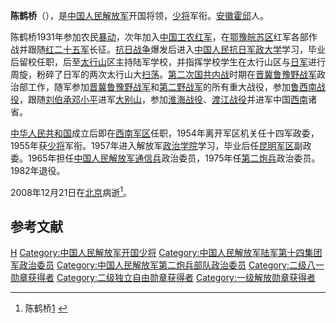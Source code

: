 {{模板:中国人民解放军将领
| name = 陈鹤桥
| image name = Chen Heqiao.jpg
| width = 
| job = [[中国人民解放军|中国人民解放军]]第四任[[中国人民解放军第二炮兵部队|第二炮兵部队政委]]
| job2 = 
| period = 1975年5月 - 1982年11月
| birthname = 
| other_names = 
| foreign_names =
| english_names =
| Sex = 男
| date of birth = {{birth date|1914|8|17}}
| place of birth = {{ROC-1912}}[[安徽|安徽]][[霍邱|霍邱]]
| date of death =  {{death date and age|2008|12|21|1914|8|17}}
| place of death = {{PRC}}[[北京市|北京市]]
| nationality = {{PRC}}
| residence = 
| languages = 
| height = 
| weight = 
| party = {{CPC}}
| rank = [[少将|少将]]
| spouse = 
| relatives = 
| educate = 
*[[中国人民抗日军政大学|中国人民抗日军政大学]]
*[[中国人民解放军政治学院|中国人民解放军政治学院]]
| past = 
| work =
| award = 
*[[中华人民共和国|中华人民共和国]]二级[[八一勋章_(1955年)|八一勋章]]（1955年）
*[[中华人民共和国|中华人民共和国]]二级[[独立自由勋章|独立自由勋章]]（1955年）
*[[中华人民共和国|中华人民共和国]]一级[[解放勋章|解放勋章]]（1955年）
*[[中国人民解放军|中国人民解放军]]一级[[红星功勋荣誉章|红星功勋荣誉章]]（1988年）
| rankrecord= 
*1955年被授予[[少将|少将]]军衔
}}

'''陈鹤桥'''（{{bd|1914年|8月17日|2008年|12月21日|catIdx=C陈}}），是[[中国人民解放军|中国人民解放军]]开国将领，[[少将|少将]]军衔。[[安徽|安徽]][[霍邱|霍邱]]人。

陈鹤桥1931年参加农民[[暴动|暴动]]，次年加入[[中国工农红军|中国工农红军]]，在[[鄂豫皖苏区|鄂豫皖苏区]]红军各部作战并跟随[[红二十五军|红二十五军]]长征。[[抗日战争|抗日战争]]爆发后进入[[中国人民抗日军政大学|中国人民抗日军政大学]]学习，毕业后留校任职，后至[[太行山|太行山]]区主持陆军学校，并指挥学校学生在太行山区与[[日军|日军]]进行周旋，粉碎了日军的两次太行山大[[扫荡|扫荡]]。[[第二次国共内战|第二次国共内战]]时期在[[晋冀鲁豫野战军|晋冀鲁豫野战军]]政治部工作，随军参加[[晋冀鲁豫野战军|晋冀鲁豫野战军]]和[[第二野战军|第二野战军]]的所有重大战役，参加[[鲁西南战役|鲁西南战役]]，跟随[[刘伯承|刘伯承]][[邓小平|邓小平]]进军[[大别山|大别山]]，参加[[淮海战役|淮海战役]]、[[渡江战役|渡江战役]]并进军中国[[西南|西南]]诸省。

[[中华人民共和国|中华人民共和国]]成立后即在[[西南军区|西南军区]]任职，1954年离开军区机关任十四军政委，1955年获[[少将|少将]]军衔。1957年进入解放军[[政治学院|政治学院]]学习，毕业后任[[昆明军区|昆明军区]]副政委。1965年担任[[中国人民解放军通信兵|中国人民解放军通信兵]]政治委员，1975年任[[第二炮兵|第二炮兵]]政治委员。1982年退役。

2008年12月21日在[[北京|北京]]病逝<ref name="陈鹤桥">陈鹤桥[http://news.163.com/09/0106/08/4UV9D4L80001124J.html] {{Wayback|url=http://news.163.com/09/0106/08/4UV9D4L80001124J.html |date=20160304213113 }}</ref>。

==参考文献==
{{reflist}}

{{start box}}
{{s-mil|pla}}
{{s-before|[[李天焕|李天焕]]}}
{{s-title|[[中国人民解放军第二炮兵部队|中国人民解放军第二炮兵部队]]政治委员|1975年5月—1982年11月}}  
{{s-after|[[刘立封|刘立封]]}}
{{end box}}

{{中国人民解放军第二炮兵部队政治委员}}

[[Category:陈姓|H]]
[[Category:中国人民解放军开国少将|Category:中国人民解放军开国少将]]
[[Category:中国人民解放军陆军第十四集团军政治委员|Category:中国人民解放军陆军第十四集团军政治委员]]
[[Category:中国人民解放军第二炮兵部队政治委员|Category:中国人民解放军第二炮兵部队政治委员]]
[[Category:二级八一勋章获得者|Category:二级八一勋章获得者]]
[[Category:二级独立自由勋章获得者|Category:二级独立自由勋章获得者]]
[[Category:一级解放勋章获得者|Category:一级解放勋章获得者]]
